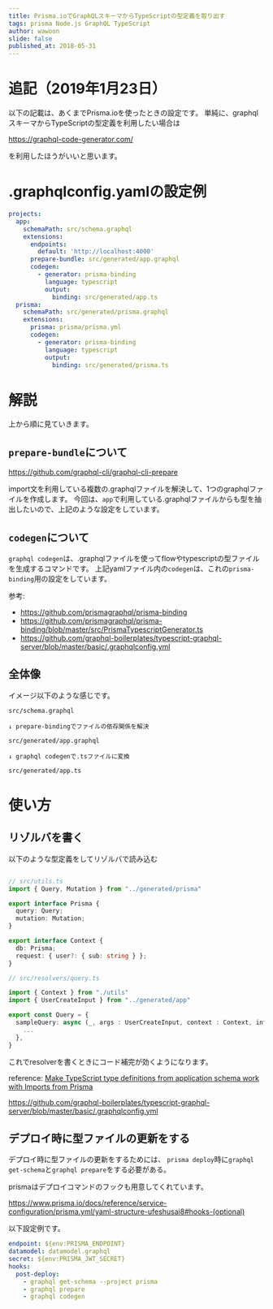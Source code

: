 ```yaml
---
title: Prisma.ioでGraphQLスキーマからTypeScriptの型定義を取り出す
tags: prisma Node.js GraphQL TypeScript
author: wawoon
slide: false
published_at: 2018-05-31
---
```


# 追記（2019年1月23日）

以下の記載は、あくまでPrisma.ioを使ったときの設定です。
単純に、graphqlスキーマからTypeScriptの型定義を利用したい場合は

https://graphql-code-generator.com/

を利用したほうがいいと思います。

# .graphqlconfig.yamlの設定例

```yaml
projects:
  app:
    schemaPath: src/schema.graphql
    extensions:
      endpoints:
        default: 'http://localhost:4000'
      prepare-bundle: src/generated/app.graphql
      codegen:
        - generator: prisma-binding
          language: typescript
          output:
            binding: src/generated/app.ts
  prisma:
    schemaPath: src/generated/prisma.graphql
    extensions:
      prisma: prisma/prisma.yml
      codegen:
        - generator: prisma-binding
          language: typescript
          output:
            binding: src/generated/prisma.ts
```

# 解説

上から順に見ていきます。

## `prepare-bundle`について

https://github.com/graphql-cli/graphql-cli-prepare

import文を利用している複数の.graphqlファイルを解決して、1つのgraphqlファイルを作成します。
今回は、`app`で利用している.graphqlファイルからも型を抽出したいので、上記のような設定をしています。


## `codegen`について

`graphql codegen`は、.graphqlファイルを使ってflowやtypescriptの型ファイルを生成するコマンドです。
上記yamlファイル内の`codegen`は、これの`prisma-binding`用の設定をしています。

参考:

- https://github.com/prismagraphql/prisma-binding
- https://github.com/prismagraphql/prisma-binding/blob/master/src/PrismaTypescriptGenerator.ts
- https://github.com/graphql-boilerplates/typescript-graphql-server/blob/master/basic/.graphqlconfig.yml

## 全体像

イメージ以下のような感じです。

```
src/schema.graphql

↓ prepare-bindingでファイルの依存関係を解決

src/generated/app.graphql

↓ graphql codegenで.tsファイルに変換

src/generated/app.ts
```


# 使い方

## リゾルバを書く

以下のような型定義をしてリゾルバで読み込む

```typescript

// src/utils.ts
import { Query, Mutation } from "../generated/prisma"

export interface Prisma {
  query: Query;
  mutation: Mutation;
}

export interface Context {
  db: Prisma;
  request: { user?: { sub: string } };
}

// src/resolvers/query.ts

import { Context } from "./utils"
import { UserCreateInput } from "../generated/app"

export const Query = {
  sampleQuery: async (_, args : UserCreateInput, context : Context, info) => {
    ...
  },
}
```

これでresolverを書くときにコード補完が効くようになります。

reference:
[Make TypeScript type definitions from application schema work with Imports from Prisma](https://github.com/prismagraphql/graphql-import/issues/93)

https://github.com/graphql-boilerplates/typescript-graphql-server/blob/master/basic/.graphqlconfig.yml

## デプロイ時に型ファイルの更新をする

デプロイ時に型ファイルの更新をするためには、
`prisma deploy`時に`graphql get-schema`と`graphql prepare`をする必要がある。

prismaはデプロイコマンドのフックも用意してくれています。

https://www.prisma.io/docs/reference/service-configuration/prisma.yml/yaml-structure-ufeshusai8#hooks-(optional)

以下設定例です。

```yaml
endpoint: ${env:PRISMA_ENDPOINT}
datamodel: datamodel.graphql
secret: ${env:PRISMA_JWT_SECRET}
hooks:
  post-deploy:
    - graphql get-schema --project prisma
    - graphql prepare
    - graphql codegen
```

